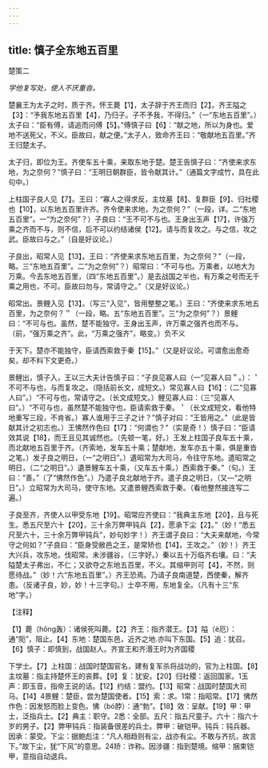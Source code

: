 ```yaml
---
---
---
```

title: 慎子全东地五百里
---



楚策二

*学他复写处，使人不厌重沓。*

楚襄王为太子之时，质于齐。怀王薨【1】，太子辞于齐王而归【2】。齐王隘之【3】：“予我东地五百里【4】，乃归子。子不予我，不得归。”（一“东地五百里”。）太子曰：“臣有傅，请追而问傅【5】。”傅慎子曰【6】：“献之地，所以为身也。爱地不送死父，不义。臣故曰，献之便。”太子人，致命齐王曰：“敬献地五百里。”齐王归楚太子。

太子归，即位为王。齐使车五十乘，来取东地于楚。楚王告慎子曰：“齐使来求东地，为之奈何？”慎子曰：“王明日朝群臣，皆令献其计。”（通篇文字成竹，具在此句中。）

上柱国子良人见【7】。王曰：“寡人之得求反，主坟墓【8】、复群臣【9】、归社稷也【10】，以东地五百里许齐。齐令使来求地，为之奈何？”（一段，详。二“东地五百里”。一“为之奈何”？）子良曰：“王不可不与也。王身出玉声【17】，许强万乘之齐而不与，则不信，后不可以约结诸侯【12】。请与而复攻之。与之信，攻之武。臣故曰与之。”（自是好议论。）

子良出，昭常人见【13】。王曰：“齐使来求东地五百里，为之奈何？”（一段，略。三“东地五百里”。二“为之奈何”？）昭常曰：“不可与也。万乘者，以地大为万乘。今去东地五百里，（四“东地五百里”。）是去战国之半也，有万乘之号而无千乘之用也，不可。臣故曰勿与，常请守之。”（又是好议论。）

昭常出。景鲤入见【13】。（写三“入见”，皆用整整之笔。）王曰：“齐使来求东地五百里，为之奈何？＂（一段，略。五“东地五百里”。三“为之奈何”？）景鲤曰：“不可与也。虽然，楚不能独守。王身出玉声，许万乘之强齐也而不与。（前，“强万乘之齐”。此，“万乘之强齐”，略变。）负不义

于天下。楚亦不能独守，臣请西索救于秦【15】。”（又是好议论。可谓愈出愈奇矣，却不料下文更奇。）

景鲤出，慎子入，王以三大夫计告慎子曰：“子良见寡人曰（一“见寡人曰＂。）：＇不可不与也，与而复攻之。（隐括前长文，成短文。）常见寡人曰【16】：（二“见寡人曰”。）“不可与也，常请守之。（长文成短文。）鲤见寡人曰：（三“见寡人曰”。）“不可与也，虽然楚不能独守也，臣请索救于秦。＇（长文成短文，看他特地重写三段，不肯省。）寡人谁用于三子之计？”慎子对曰：“王皆用之。”（此是皆献其计之初志也。）王怫然作色曰【17】：“何谓也？”（实是奇！）慎子曰：“臣请效其说【18】，而王且见其诚然也。（先顿一笔，好。）王发上柱国子良车五十乘，而北献地五百里于齐。（齐索地，发车五十乘；楚献地，发车亦五十乘，俱是重沓之笔。）发子良之明日，（一“之明日”。）遺昭常为大司马，令往守东地。遣昭常之明日，（二“之明日”。）遺景鲤车五十乘，（又车五十乘。）西索救于秦。”（句。）王曰：“善。”（了“怫然作色”。）乃遣子良北献地于齐。遣子良之明日，（又—“之明日”。）立昭常为大司马，使守东地。又遣景鲤西索救于秦。（看他整然接连写二遍。）

子良至齐，齐使人以甲受东地【19】。昭常应齐使曰：“我典主东地【20】，且与死生。悉五尺至六十【20】，三十余万弊甲钝兵【2】，愿承下尘【2】。”（妙！“悉五尺至六十，三十余万弊甲钝兵”，妙句妙字！）齐王谓子良曰：“大夫来献地，今常守之何如？”子良曰：“臣身受敝邑之王，是常矫也【14】。王攻之。”（妙！）齐王大兴兵，攻东地，伐昭常。未涉疆谷，（三字好。）秦以五十万临齐右壤。曰：“夫隘楚太子弗出，不仁；又欲夺之东地五百里，不义。其缩甲则可【4】，不然，则愿待战。”（妙！六“东地五百里”。）齐王恐焉。乃请子良南道楚，西使秦，解齐患。（反诸子良，妙，妙！十三字句。）士卒不用，东地复全。（凡有十三“东地”字。）

【注释】

【1】薨（hōng轰）：诸侯死叫薨。【2】齐王：指齐潜王。【3】隘（è厄）：通“阨”，阻止。【4】东地：楚国东邑，近齐之地.亦叫下东国。【5】追：犹召。【6】慎子：即慎到，战国赵人。齐宣王和齐湣王时为齐国稷

下学士。【7】上柱国：战国时楚国官名，建有复军杀将战功的，官为上柱国。【8】主坟墓：指主持楚怀王的丧葬。【9】复：犹安。【20】归社稷：返回国家。1玉声：即玉音，指帝王说的话。【12】约结：盟约。【13】昭常：战国时楚国大司马。【14】4景鲤：楚臣，尝为楚国使者。【15】索：求。1常：指昭常。【17】怫然作色：因发怒而脸上变色。怫（bó脖）：通“勃”。【18】效：呈献。【19】甲：甲士，泛指兵士。【2】典主：职守。2悉：全部。五尺：指五尺童子。六十：指六十岁的男子。【2】弊甲钝兵：指装备很差的兵士。弊甲：破铠甲。钝兵：钝兵器。因承：蒙受。下尘：据鲍彪注：“凡人相趋则有尘，战亦有尘。不敢与齐抗，故言下。”故下尘，犹“下风”的意思。24矫：诈称。因涉疆：指到楚境。缩甲：捆束铠甲，意指自动退兵。